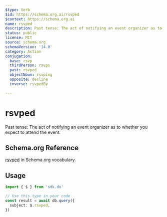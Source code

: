 ```yaml
---
$type: Verb
$id: https://schema.org.ai/rsvped
$context: https://schema.org.ai
name: rsvped
description: Past tense: The act of notifying an event organizer as to whether you expect to attend the event.
status: public
license: MIT
source: schema.org
schemaVersion: '14.0'
category: Action
conjugation:
  base: rsvp
  thirdPerson: rsvps
  past: rsvped
  objectNoun: rsvping
  opposite: decline
  inverse: rsvpedBy

---
```


# rsvped

Past tense: The act of notifying an event organizer as to whether you expect to attend the event.

## Schema.org Reference

[rsvped](https://schema.org/RsvpAction) in Schema.org vocabulary.

## Usage

```typescript
import { $ } from 'sdk.do'

// Use this type in your code
const result = await db.query({
  subject: $.rsvped,
})
```
